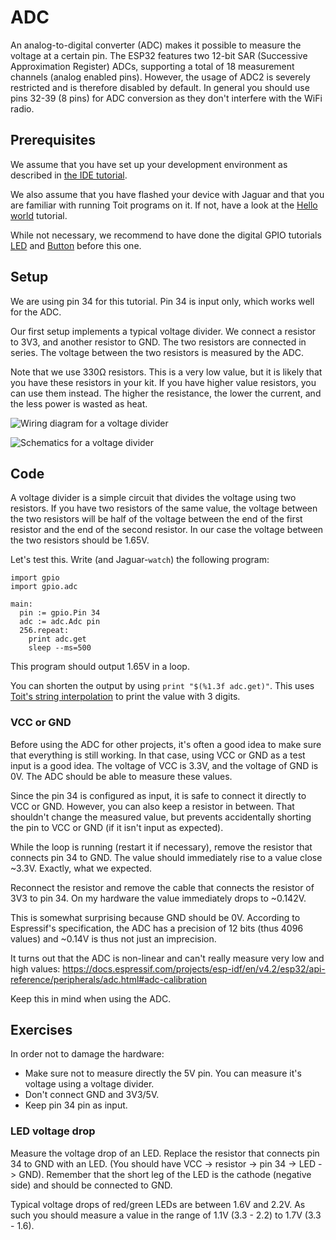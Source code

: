 
# ADC
An analog-to-digital converter (ADC) makes it possible to measure the voltage
at a certain pin. The ESP32 features two 12-bit SAR (Successive
Approximation Register) ADCs, supporting a total of 18 measurement
channels (analog enabled pins). However, the usage of ADC2 is severely
restricted and is therefore disabled by default. In general you should
use pins 32-39 (8 pins) for ADC conversion as they don't interfere with
the WiFi radio.

## Prerequisites
We assume that you have set up your development environment as described
in [the IDE tutorial](../../setup/ide).

We also assume that you have flashed your device with Jaguar and that
you are familiar with running Toit programs on it.
If not, have a look at the [Hello world](../../setup/firstprogram) tutorial.

While not necessary, we recommend to have done the digital GPIO tutorials
[LED](../led) and [Button](../button) before this one.

## Setup
We are using pin 34 for this tutorial. Pin 34 is input only, which
works well for the ADC.

Our first setup implements a typical voltage divider. We connect a
resistor to 3V3, and another resistor to GND. The two resistors are
connected in series. The voltage between the two resistors is measured
by the ADC.

Note that we use 330Ω resistors. This is a very low value, but it
is likely that you have these resistors in your kit. If you have
higher value resistors, you can use them instead. The higher the
resistance, the lower the current, and the less power is wasted as heat.

<img
  src={AdcDiagram}
  alt="Wiring diagram for a voltage divider"
/>

<img
  src={AdcSchematics}
  alt="Schematics for a voltage divider"
/>

## Code
A voltage divider is a simple circuit that divides the voltage using
two resistors. If you have two resistors of the same value, the voltage
between the two resistors will be half of the voltage between the
end of the first resistor and the end of the second resistor. In our
case the voltage between the two resistors should be 1.65V.

Let's test this. Write (and Jaguar-`watch`) the following program:

``` toit
import gpio
import gpio.adc

main:
  pin := gpio.Pin 34
  adc := adc.Adc pin
  256.repeat:
    print adc.get
    sleep --ms=500
```

This program should output 1.65V in a loop.

You can shorten the output by using `print "$(%1.3f adc.get)"`. This
uses [Toit's string interpolation](../../../language/strings#string-interpolation)
to print the value with 3 digits.

### VCC or GND
Before using the ADC for other projects, it's often a good idea to
make sure that everything is still working. In that case, using
VCC or GND as a test input is a good idea. The voltage of VCC is
3.3V, and the voltage of GND is 0V. The ADC should be able to
measure these values.

Since the pin 34 is configured as input, it is safe to connect it
directly to VCC or GND. However, you can also keep a resistor in
between. That shouldn't change the measured value, but prevents
accidentally shorting the pin to VCC or GND (if it isn't input
as expected).

While the loop is running (restart it if necessary), remove
the resistor that connects pin 34 to GND. The value should
immediately rise to a value close ~3.3V. Exactly, what we
expected.

Reconnect the resistor and remove the cable that connects the
resistor of 3V3 to pin 34. On my hardware the value immediately
drops to ~0.142V.

This is somewhat surprising because GND should be 0V. According to
Espressif's specification, the ADC has a precision of 12 bits
(thus 4096 values) and ~0.14V is thus not just an imprecision.

It turns out that the ADC is non-linear and can't really measure
very low and high values:
https://docs.espressif.com/projects/esp-idf/en/v4.2/esp32/api-reference/peripherals/adc.html#adc-calibration

Keep this in mind when using the ADC.

## Exercises
In order not to damage the hardware:
- Make sure not to measure directly the 5V pin. You can measure it's voltage
  using a voltage divider.
- Don't connect GND and 3V3/5V.
- Keep pin 34 pin as input.

### LED voltage drop
Measure the voltage drop of an LED. Replace the resistor that connects
pin 34 to GND with an LED. (You should have VCC -> resistor -> pin 34 -> LED -> GND).
Remember that the short leg of the LED is the cathode (negative side) and
should be connected to GND.

Typical voltage drops of red/green LEDs are between 1.6V and 2.2V. As such
you should measure a value in the range of 1.1V (3.3 - 2.2) to 1.7V (3.3 - 1.6).
